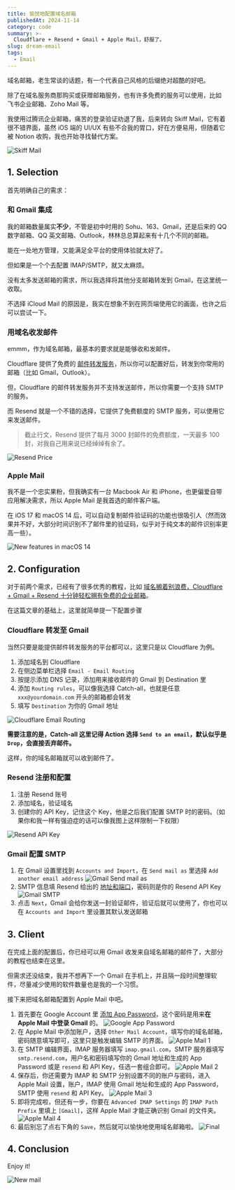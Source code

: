 ```yaml
---
title: 愉悦地配置域名邮箱
publishedAt: 2024-11-14
category: code
summary: >-
  Cloudflare + Resend + Gmail + Apple Mail，舒服了。
slug: dream-email
tags:
  - Email
---
```


域名邮箱，老生常谈的话题，有一个代表自己风格的后缀绝对超酷的好吧。

除了在域名服务商那购买或获赠邮箱服务，也有许多免费的服务可以使用，比如 飞书企业邮箱、Zoho Mail 等。

我使用过腾讯企业邮箱，痛苦的登录验证劝退了我，后来转向 Skiff Mail，它有着很不错界面，虽然 iOS 端的 UI/UX 有些不合我的胃口，好在方便易用，但随着它被 Notion 收购，我也开始寻找替代方案。

![Skiff Mail](/image/dream-email/skiff.png)

## 1. Selection

首先明确自己的需求：

### 和 Gmail 集成

我的邮箱数量属实**不少**，不管是初中时用的 Sohu、163、Gmail，还是后来的 QQ 数字邮箱、QQ 英文邮箱、Outlook，林林总总算起来有十几个不同的邮箱。

能在一处地方管理，又能满足全平台的使用体验就太好了。

但如果是一个个去配置 IMAP/SMTP，就又太麻烦。

没有太多发送邮箱的需求，所以我选择将其他分支邮箱转发到 Gmail，在这里统一收取。

不选择 iCloud Mail 的原因是，我实在想象不到在网页端使用它的画面，也许之后可以尝试一下。

### 用域名收发邮件

emmm，作为域名邮箱，最基本的要求就是能够收和发邮件。

Cloudflare 提供了免费的 [邮件转发服务](https://www.cloudflare.com/developer-platform/products/email-routing/)，所以你可以配置好后，转发到你常用的邮箱（比如 Gmail，Outlook）。

但，Cloudflare 的邮件转发服务并不支持发送邮件，所以你需要一个支持 SMTP 的服务。

而 Resend 就是一个不错的选择，它提供了免费额度的 SMTP 服务，可以使用它来发送邮件。

> 截止行文，Resend 提供了每月 3000 封邮件的免费额度，一天最多 100 封，对我自己用来说已经绰绰有余了。

![Resend Price](/image/dream-email/resend-price.png)

### Apple Mail

我不是一个忠实果粉，但我确实有一台 Macbook Air 和 iPhone，也更偏爱自带应用解决需求，所以 Apple Mail 是我首选的邮件客户端。

在 iOS 17 和 macOS 14 后，可以自动复制邮件验证码的功能也很吸引人（然而效果并不好，大部分时间识别不了邮件里的验证码，似乎对于纯文本的邮件识别率更高一些）。

![New features in macOS 14](/image/dream-email/mail-macos-14.png)

## 2. Configuration

对于前两个需求，已经有了很多优秀的教程，比如 [域名搁着别浪费，Cloudflare + Gmail + Resend 十分钟轻松拥有免费的企业邮箱](https://cleanclip.cc/zh/developer/cloudflare-worker-gmail-resend-enterprise-email/)。

在这篇文章的基础上，这里就简单提一下配置步骤

### Cloudflare 转发至 Gmail

当然只要是能提供邮件转发服务的平台都可以，这里只是以 Cloudflare 为例。

1. 添加域名到 Cloudflare
2. 在侧边菜单栏选择 `Email - Email Routing`
3. 按提示添加 DNS 记录，添加用来接收邮件的 Gmail 到 Destination 里
4. 添加 `Routing rules`，可以像我选择 Catch-all，也就是任意 `xxx@yourdomain.com` 开头的邮箱都会转发
5. 填写 `Destination` 为你的 Gmail 地址

![Cloudflare Email Routing](/image/dream-email/cf-mail.png)

**需要注意的是，Catch-all 这里记得 Action 选择 `Send to an email`，默认似乎是 `Drop`，会直接丢弃邮件。**

这样，你的域名邮箱就可以收到邮件了。

### Resend 注册和配置

1. 注册 Resend 账号
2. 添加域名，验证域名
3. 创建你的 API Key，记住这个 Key，他是之后我们配置 SMTP 时的密码。（如果你和我一样有强迫症的话可以像我图上这样限制一下权限）

![Resend API Key](/image/dream-email/resend-key.png)

### Gmail 配置 SMTP

1. 在 Gmail 设置里找到 `Accounts and Import`，在 `Send mail as` 里选择 `Add another email address`
![Gmail Send mail as](/image/dream-email/gmail-send-as.png)
2. SMTP 信息填 Resend 给出的 [地址和端口](https://resend.com/docs/send-with-smtp#smtp-credentials)，密码则是你的 Resend API Key
![Gmail SMTP](/image/dream-email/gmail-smtp.png)
3. 点击 `Next`，Gmail 会给你发送一封验证邮件，验证后就可以使用了，你也可以在 `Accounts and Import` 里设置其默认发送邮箱

## 3. Client

在完成上面的配置后，你已经可以用 Gmail 收发来自域名邮箱的邮件了，大部分的教程也结束在这里。

但需求还没结束，我并不想再下一个 Gmail 在手机上，并且隔一段时间整理软件，尽量减少使用的软件数量也是我的一个习惯。

接下来把域名邮箱配置到 Apple Mail 中吧。

1. 首先要在 Google Account 里 [添加 App Password](https://myaccount.google.com/apppasswords)，这个密码是用来**在 Apple Mail 中登录 Gmail** 的。
![Google App Password](/image/dream-email/google-app-pwd.png)
2. 在 Apple Mail 中添加账户，选择 `Other Mail Account`，填写你的域名邮箱，密码随意填写即可，这里只是触发编辑 SMTP 的界面。
![Apple Mail 1](/image/dream-email/mail-1.png)
3. 在 SMTP 编辑界面，IMAP 服务器填写 `imap.gmail.com`，SMTP 服务器填写 `smtp.resend.com`，用户名和密码填写你的 Gmail 地址和生成的 App Password 或是 `resend` 和 API Key，任选一套组合即可。
![Apple Mail 2](/image/dream-email/mail-2.png)
4. 保存后，你还需要为 IMAP 和 SMTP 分别设置不同的账户与密码，进入 Apple Mail 设置，账户，IMAP 使用 Gmail 地址和生成的 App Password，SMTP 使用 `resend` 和 API Key。
![Apple Mail 3](/image/dream-email/mail-3.png)
5. 即将完成啦，但还有一步，你要在 `Advanced IMAP Settings` 的 `IMAP Path Prefix` 里填上 `[Gmail]`，这样 Apple Mail 才能正确识别 Gmail 的文件夹。
![Apple Mail 4](/image/dream-email/mail-4.png)
6. 最后别忘了点右下角的 `Save`，然后就可以愉快地使用域名邮箱啦。
![Final](/image/dream-email/final.png)

## 4. Conclusion

Enjoy it!

![New mail](/image/dream-email/new-mail.png)
